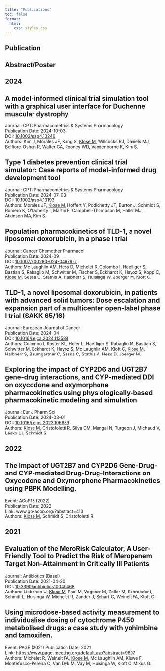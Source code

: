 ```yaml
---
title: "Publications" 
toc: false
format:
  html:
    css: styles.css
---
```



::: {.grid}

::: {.g-col-6}
::: {.callout-note appearance="light" .custom-callout icon=false }
## Publication
    
:::
:::

::: {.g-col-6}
::: {.callout-caution appearance="light" .custom-callout icon=false }
## Abstract/Poster
:::

:::

:::





## 2024 

::: {.callout-note appearance="light" .custom-callout icon=false collapse="true"}
## A model-informed clinical trial simulation tool with a graphical user interface for Duchenne muscular dystrophy

Journal: CPT: Pharmacometrics & Systems Pharmacology  
Publication Date: 2024-10-03  
DOI: [10.1002/psp4.13246](https://doi.org/10.1002/psp4.13246){target="_blank"}    
Authors: Kim J, Morales JF, Kang S, <u>Klose M</u>, Willcocks RJ, Daniels MJ, Belfiore-Oshan R, Walter GA, Rooney WD, Vandenborne K, Kim S.  
:::

::: {.callout-note appearance="light" .custom-callout icon=false collapse="true"}
## Type 1 diabetes prevention clinical trial simulator: Case reports of model-informed drug development tool

Journal: CPT: Pharmacometrics & Systems Pharmacology  
Publication Date: 2024-07-03  
DOI: [10.1002/psp4.13193](https://doi.org/10.1002/psp4.13193){target="_blank"}    
Authors: Morales JF, <u>Klose M</u>, Hoffert Y, Podichetty JT, Burton J, Schmidt S, Romero K, O'Doherty I, Martin F, Campbell-Thompson M, Haller MJ, Atkinson MA, Kim S.  
:::


::: {.callout-note appearance="light" .custom-callout icon=false collapse="true"}
## Population pharmacokinetics of TLD-1, a novel liposomal doxorubicin, in a phase I trial

Journal: Cancer Chemother Pharmacol  
Publication Date: 2024-09  
DOI: [10.1007/s00280-024-04679-z](https://doi.org/10.1007/s00280-024-04679-z){target="_blank"}    
Authors: Mc Laughlin AM, Hess D, Michelet R, Colombo I, Haefliger S, Bastian S, Rabaglio M, Schwitter M, Fischer S, Eckhardt K, Hayoz S, Kopp C, <u>Klose M</u>, Sessa C, Stathis A, Halbherr S, Huisinga W, Joerger M, Kloft C.  
:::


::: {.callout-note appearance="light" .custom-callout icon=false collapse="true"}
## TLD-1, a novel liposomal doxorubicin, in patients with advanced solid tumors: Dose escalation and expansion part of a multicenter open-label phase I trial (SAKK 65/16)

Journal: European Journal of Cancer  
Publication Date: 2024-04  
DOI: [10.1016/j.ejca.2024.113588](https://doi.org/10.1016/j.ejca.2024.113588){target="_blank"}    
Authors: Colombo I, Koster KL, Holer L, Haefliger S, Rabaglio M, Bastian S, Schwitter M, Eckhardt K, Hayoz S, Mc Laughlin AM, Kloft C, <u>Klose M</u>, Halbherr S, Baumgartner C, Sessa C, Stathis A, Hess D, Joerger M.  
:::



::: {.callout-note appearance="light" .custom-callout icon=false collapse="true"}
## Exploring the impact of CYP2D6 and UGT2B7 gene-drug interactions, and CYP-mediated DDI on oxycodone and oxymorphone pharmacokinetics using physiologically-based pharmacokinetic modeling and simulation

Journal: Eur J Pharm Sci  
Publication Date: 2024-03-01  
DOI: [10.1016/j.ejps.2023.106689](https://doi.org/10.1016/j.ejps.2023.106689){target="_blank"}    
Authors: <u>Klose M</u>, Cristofoletti R, Silva CM, Mangal N, Turgeon J, Michaud V, Lesko LJ, Schmidt S.  
:::


## 2022

::: {.callout-caution  appearance="light" .custom-callout icon=false collapse="true"}
## The Impact of UGT2B7 and CYP2D6 Gene-Drug- and CYP-mediated Drug-Drug-Interactions on Oxycodone and Oxymorphone Pharmacokinetics using PBPK Modelling.

Event: ACoP13 (2022)  
Publication Date: 2022   
Link: [www.go-acop.org/?abstract=413](https:go-acop.org/?abstract=413){target="_blank"}  
Authors: <u>Klose M</u>, Schmidt S, Cristofoletti R.   
:::


## 2021


::: {.callout-note appearance="light" .custom-callout icon=false collapse="true"}
## Evaluation of the MeroRisk Calculator, A User-Friendly Tool to Predict the Risk of Meropenem Target Non-Attainment in Critically Ill Patients

Journal: Antibiotics (Basel)  
Publication Date: 2021-04-20  
DOI: [10.3390/antibiotics10040468](https://doi.org/10.3390/antibiotics10040468){target="_blank"}    
Authors: Liebchen U, <u>Klose M</u>, Paal M, Vogeser M, Zoller M, Schroeder I, Schmitt L, Huisinga W, Michelet R, Zander J, Scharf C, Weinelt FA, Kloft C.  
:::

::: {.callout-caution  appearance="light" .custom-callout icon=false collapse="true"}
## Using microdose-based activity measurement to individualise dosing of cytochrome P450 metabolised drugs: a case study with yohimbine and tamoxifen.

Event: PAGE (2021) 
Publication Date: 2021   
Link: [https://www.page-meeting.org/default.asp?abstract=9807](https://www.page-meeting.org/default.asp?abstract=9807){target="_blank"}  
Authors: Michelet R, Weinelt FA, <u>Klose M</u>, Mc Laughlin AM, Kluwe F, Montefusco-Pereira C, Van Dyk M, Vay M, Huisinga W, Kloft C, Mikus G.   
:::



